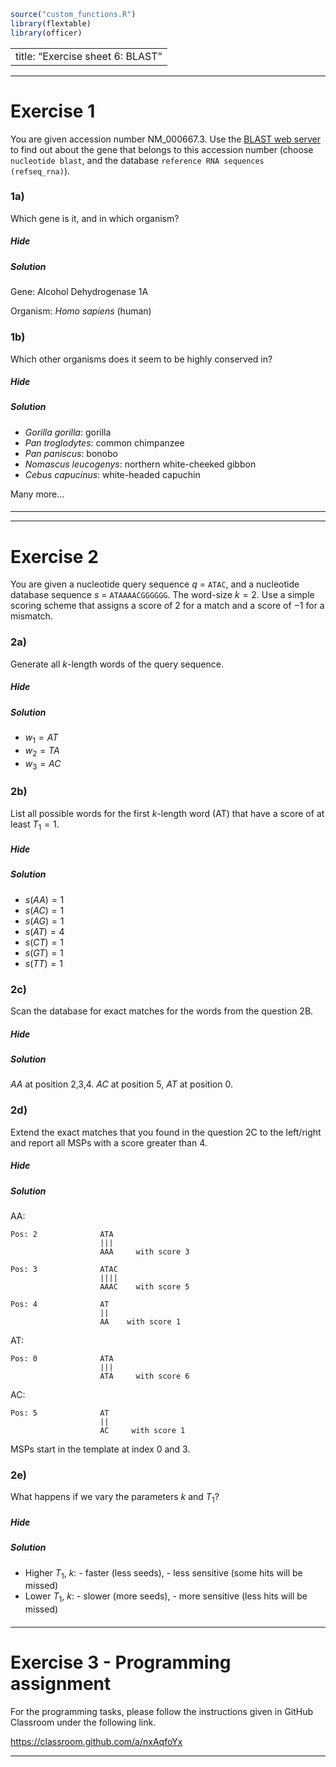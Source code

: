 ```r
source("custom_functions.R")
library(flextable)
library(officer)

```

---
title: "Exercise sheet 6: BLAST"
---

---------------------------------

# Exercise 1

You are given accession number NM_000667.3. Use the [BLAST web server](http://blast.ncbi.nlm.nih.gov/Blast.cgi) to find
out about the gene that belongs to this accession number (choose `nucleotide blast`, and the database `reference RNA sequences (refseq_rna)`).


### 1a)

Which gene is it, and in which organism?

#### {.tabset}

##### Hide

##### Solution

Gene: Alcohol Dehydrogenase 1A

Organism: *Homo sapiens* (human)

#### {-}


### 1b)

Which other organisms does it seem to be highly conserved in?

#### {.tabset}

##### Hide

##### Solution

- *Gorilla gorilla*: gorilla
- *Pan troglodytes*: common chimpanzee
- *Pan paniscus*: bonobo
- *Nomascus leucogenys*: northern white-cheeked gibbon
- *Cebus capucinus*: white-headed capuchin

Many more...

#### {-}

---------------------------------


<!-- # Exercise 2 -->

<!-- We wish to find sequences related to a query sequence of 28 residues in a database of 1 billon residues. Since this sequence belongs to a highly conserved gene family, we decide to use the PAM30 matrix. -->


<!-- ### 2a) -->

<!-- Does this query sequence provide enough information to find significant matches? -->

<!-- #### {.tabset} -->

<!-- ##### Hide -->

<!-- ##### Hint 1: scoring matrices -->

<!-- ```{r, echo=FALSE, out.width="100%", fig.align='center'} -->
<!-- knitr::include_graphics("figures/sheet-6/matrices.png") -->
<!-- ``` -->

<!-- ##### Hint 2: formulae -->

<!-- ::: {.answer data-latex=""} -->
<!-- $$ -->
<!-- Shortest\ reliable\ alignment = \frac{log2(mn)}{H^{N}} -->
<!-- \\ -->
<!-- $$ -->
<!-- ::: -->

<!-- ##### Solution  -->

<!-- ::: {.answer data-latex=""} -->
<!-- $$ -->
<!-- Shortest\ reliable\ alignment = \frac{log2(mn)}{H^{N}} = \frac{log2(28·10^{9})}{2,57}\simeq 14\ residues -->
<!-- \\ -->
<!-- $$ -->
<!-- ::: -->

<!-- In that case, the query is long enough, since the minimum query length is 14 residues. -->

<!-- #### {-} -->



<!-- ### 2b) -->

<!-- Our supervisor has asked us to find homologous sequences of a gene which belongs to a highly diverged gene family. In that case, we decide to use the PAM250 matrix, since it provides the best sensitivity. What are the implications of using PAM250 instead of PAM30, assuming that the query has a similar size? -->

<!-- #### {.tabset} -->

<!-- ##### Hide -->

<!-- ##### Solution -->

<!-- The information content of the matrix PAM250 is much lower than PAM30 (0,36 bits/site vs 2,57 bits/site). It has a direct impact in the information contained in the query. So, let's check it the query contains enough information to find significant matches: -->

<!-- ::: {.answer data-latex=""} -->
<!-- $$ -->
<!-- Shortest\ reliable\ alignment = \frac{log2(mn)}{H^{N}} = \frac{log2(28·10^{9})}{0,36}\simeq 96\ residues -->
<!-- $$ -->
<!-- ::: -->

<!-- Since the shortest alignment for which significance can be reliably is greater than the query size, it implies that a query size of 28 residues doesn't provide enough information. In order to solve the problem, we could try to use a longer query sequence, or use a smaller database. -->

<!-- #### {-} -->

---------------------------------

# Exercise 2

You are given a nucleotide query sequence $q$ =  $\texttt{ATAC}$, and a nucleotide database sequence $s$ = $\texttt{ATAAAACGGGGGG}$. The word-size $k=2$. Use a simple scoring scheme that assigns a score of $2$ for a match and a score of $-1$ for a mismatch.


### 2a)

Generate all $k$-length words of the query sequence.

#### {.tabset}

##### Hide

##### Solution

- $w_1=AT$
- $w_2=TA$
- $w_3=AC$

#### {-}



### 2b)

List all possible words for the first $k$-length word (AT) that have a score of at least $T_1=1$.

#### {.tabset}

##### Hide

##### Solution

- $s(AA)=1$
- $s(AC)=1$
- $s(AG)=1$
- $s(AT)=4$
- $s(CT)=1$
- $s(GT)=1$
- $s(TT)=1$

#### {-}



### 2c)

Scan the database for exact matches for the words from the question 2B.

#### {.tabset}

##### Hide

##### Solution

*AA* at position 2,3,4. *AC* at position 5, *AT* at position 0.

#### {-}



### 2d)

Extend the exact matches that you found in the question 2C to the left/right and report all MSPs with a score greater than $4$.

#### {.tabset}

##### Hide

##### Solution

AA:
```
Pos: 2              ATA
                    |||
                    AAA     with score 3
```
```
Pos: 3              ATAC
                    ||||
                    AAAC    with score 5
```
```
Pos: 4              AT
                    ||
                    AA    with score 1
```

AT:
```
Pos: 0              ATA
                    |||
                    ATA     with score 6
```

AC:
```
Pos: 5              AT
                    ||
                    AC     with score 1
```

MSPs start in the template at index 0 and 3.


### 2e)

What happens if we vary the parameters *k* and $T_1$?

#### {.tabset}

##### Hide

##### Solution

- Higher $T_1$, $k$: - faster (less seeds), - less sensitive (some hits will be missed)
- Lower $T_1$, $k$: - slower (more seeds), - more sensitive (less hits will be missed)

#### {-}

---------------------------------

# Exercise 3 - Programming assignment

For the programming tasks, please follow the instructions given in GitHub Classroom under the following link.


[https://classroom.github.com/a/nxAqfoYx](https://classroom.github.com/a/nxAqfoYx)


-------------------------------------------


